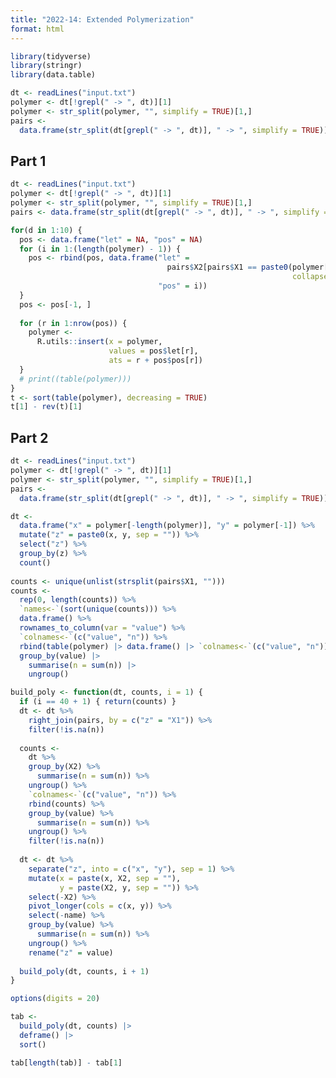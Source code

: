```yaml
---
title: "2022-14: Extended Polymerization"
format: html
---
```


```r
library(tidyverse)
library(stringr)
library(data.table)

dt <- readLines("input.txt")
polymer <- dt[!grepl(" -> ", dt)][1]
polymer <- str_split(polymer, "", simplify = TRUE)[1,]
pairs <- 
  data.frame(str_split(dt[grepl(" -> ", dt)], " -> ", simplify = TRUE))
```

## Part 1

```r
dt <- readLines("input.txt")
polymer <- dt[!grepl(" -> ", dt)][1]
polymer <- str_split(polymer, "", simplify = TRUE)[1,]
pairs <- data.frame(str_split(dt[grepl(" -> ", dt)], " -> ", simplify = TRUE))

for(d in 1:10) {
  pos <- data.frame("let" = NA, "pos" = NA)
  for (i in 1:(length(polymer) - 1)) {
    pos <- rbind(pos, data.frame("let" =
                                   pairs$X2[pairs$X1 == paste0(polymer[i:(i + 1)],
                                                               collapse = "")],
                                 "pos" = i))
  }
  pos <- pos[-1, ]
  
  for (r in 1:nrow(pos)) {
    polymer <-
      R.utils::insert(x = polymer,
                      values = pos$let[r],
                      ats = r + pos$pos[r])
  }
  # print((table(polymer)))
}
t <- sort(table(polymer), decreasing = TRUE)
t[1] - rev(t)[1]
```

## Part 2

```r
dt <- readLines("input.txt")
polymer <- dt[!grepl(" -> ", dt)][1]
polymer <- str_split(polymer, "", simplify = TRUE)[1,]
pairs <- 
  data.frame(str_split(dt[grepl(" -> ", dt)], " -> ", simplify = TRUE))

dt <-
  data.frame("x" = polymer[-length(polymer)], "y" = polymer[-1]) %>%
  mutate("z" = paste0(x, y, sep = "")) %>%
  select("z") %>%
  group_by(z) %>%
  count()
  
counts <- unique(unlist(strsplit(pairs$X1, "")))
counts <- 
  rep(0, length(counts)) %>%
  `names<-`(sort(unique(counts))) %>%
  data.frame() %>%
  rownames_to_column(var = "value") %>%
  `colnames<-`(c("value", "n")) %>%
  rbind(table(polymer) |> data.frame() |> `colnames<-`(c("value", "n"))) %>%
  group_by(value) |>
    summarise(n = sum(n)) |>
    ungroup()

build_poly <- function(dt, counts, i = 1) {
  if (i == 40 + 1) { return(counts) }
  dt <- dt %>%
    right_join(pairs, by = c("z" = "X1")) %>%
    filter(!is.na(n))
  
  counts <-
    dt %>%
    group_by(X2) %>%
      summarise(n = sum(n)) %>%
    ungroup() %>%
    `colnames<-`(c("value", "n")) %>%
    rbind(counts) %>%
    group_by(value) %>%
      summarise(n = sum(n)) %>%
    ungroup() %>%
    filter(!is.na(n))
  
  dt <- dt %>%
    separate("z", into = c("x", "y"), sep = 1) %>%
    mutate(x = paste(x, X2, sep = ""),
           y = paste(X2, y, sep = "")) %>%
    select(-X2) %>%
    pivot_longer(cols = c(x, y)) %>%
    select(-name) %>%
    group_by(value) %>%
      summarise(n = sum(n)) %>%
    ungroup() %>%
    rename("z" = value)
  
  build_poly(dt, counts, i + 1)
}

options(digits = 20)

tab <- 
  build_poly(dt, counts) |>
  deframe() |>
  sort()

tab[length(tab)] - tab[1]
```
